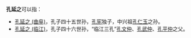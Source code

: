 '''孔延之'''可以指：
* [[孔延之_(曲阜)|孔延之 (曲阜)]]，孔子四十五世孙，[[孔宪|孔宪]]独子，中兴祖[[孔仁玉|孔仁玉]]之孙。
* [[孔延之_(临江)|孔延之 (临江)]]，孔子四十六世孙，“临江三孔”[[孔文仲|孔文仲]]、[[孔武仲|孔武仲]]、[[孔平仲|孔平仲]]之父。

{{disambig|K孔|Cat=三字孔姓人名消歧义}}